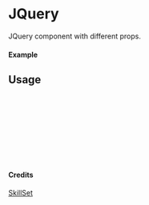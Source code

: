 
<Meta of={JQuery} title="SkillSet/JQuery" />

# JQuery

JQuery component with different props.

#### Example

<Canvas of={JQuery.Primary} />

## Usage

```ts
import { JQuery } from "yadl-ui";

const Example = () => {
  return (
      <JQuery />
  );
};

export default Example;
```

#### Credits
[SkillSet](https://skillicons.dev)
